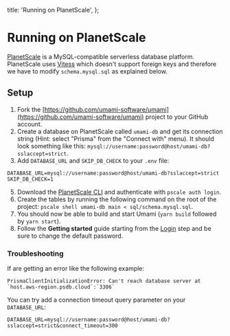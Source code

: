   title: 'Running on PlanetScale',
};

# Running on PlanetScale

[PlanetScale](https://planetscale.com/) is a MySQL-compatible serverless database platform. PlanetScale uses [Vitess](https://vitess.io/) which doesn't support foreign keys and therefore we have to modify `schema.mysql.sql` as explained below.

## Setup

1. Fork the [https://github.com/umami-software/umami](https://github.com/umami-software/umami) project to your GitHub account.
2. Create a database on PlanetScale called `umami-db` and get its connection string (Hint: select "Prisma" from the "Connect with" menu). It should look something like this: `mysql://username:password@host/umami-db?sslaccept=strict`.
3. Add `DATABASE_URL` and `SKIP_DB_CHECK` to your `.env` file:

```
DATABASE_URL=mysql://username:password@host/umami-db?sslaccept=strict
SKIP_DB_CHECK=1
```

5. Download the [PlanetScale CLI](https://github.com/planetscale/cli/releases) and authenticate with `pscale auth login`.
6. Create the tables by running the following command on the root of the project: `pscale shell umami-db main < sql/schema.mysql.sql`.
7. You should now be able to build and start Umami (`yarn build` followed by `yarn start`).
8. Follow the **Getting started** guide starting from the [Login](/docs/login) step and be sure to change the default password.

### Troubleshooting

If are getting an error like the following example:

```
PrismaClientInitializationError: Can't reach database server at `host.aws-region.psdb.cloud`:`3306`
```

You can try add a connection timeout query parameter on your `DATABASE_URL`:

```
DATABASE_URL=mysql://username:password@host/umami-db?sslaccept=strict&connect_timeout=300
```
